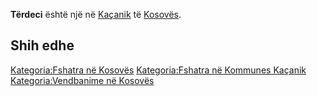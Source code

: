 {{Fshat në 
 | Emri                = Tërdeci
 | EmriAlt                = 
 | NAME_SHORT_FORM=      
 | NAME_GENERIC=      
 | NAME_SORT_NAME_RO=      TERDECI
 | FULL_NAME_RO = Tërdeci
 | FULL_NAME_ND_RO=Terdeci
 | SORT_NAME_RG=TERDECI
 | FULL_NAME_RG=Tërdeci
 | FULL_NAME_ND_RG=Terdeci
 | SRP_NAME_SHORT_FORM=      
 | SRP_NAME_GENERIC=      
 | SRP_NAME_SORT_NAME_RO=      
 | SRP_FULL_NAME_RO = 
 | SRP_FULL_NAME_ND_RO=
 | SRP_SORT_NAME_RG=
 | SRP_FULL_NAME_RG=
 | SRP_FULL_NAME_ND_RG=
 | Emri (Rasa dhanore) = 
 | Figura              = 
 | Shteti              = Kosovo
 | Komuna              = Kaçanik
 | Kodi postar         = 
 | Sipërfaqja          = 

 | Popullsia           = 

 | Regj. i popullsisë  = 
 | Dend. e popullsisë  = 
 | Faqja zyrtare       = 
 <!--- Koordinatat ----> 
 | Gjerësia            = 42.618333
 | Gjatësia            = 20.783056
 | Lartësia            = 
}}
'''Tërdeci''' është një [[]] në [[Kaçanik]] të [[Kosovës]].

<!-- == Gjeografia == -->
<!-- == Historia == -->
<!-- == Demografia == -->
== Shih edhe ==
{{Komuna Kaçanik}}
{{Kosovo-Administrata-Cung}}

[[Kategoria:Fshatra në Kosovës]]
[[Kategoria:Fshatra në Kommunes Kaçanik]]
[[Kategoria:Vendbanime në Kosovës]]